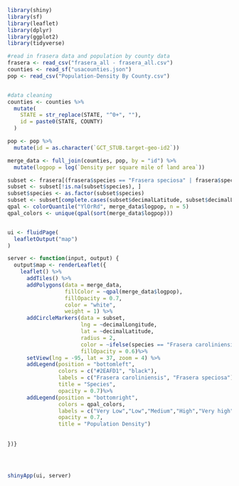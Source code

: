
```r
library(shiny)
library(sf)
library(leaflet)
library(dplyr)
library(ggplot2)
library(tidyverse)

#read in frasera data and population by county data
frasera <- read_csv("frasera_all - frasera_all.csv")
counties <- read_sf("usacounties.json")
pop <- read_csv("Population-Density By County.csv")


#data cleaning
counties <- counties %>%
  mutate(
    STATE = str_replace(STATE, "^0+", ""),
    id = paste0(STATE, COUNTY)
  )

pop <- pop %>%
  mutate(id = as.character(`GCT_STUB.target-geo-id2`))

merge_data <- full_join(counties, pop, by = "id") %>%
  mutate(logpop = log(`Density per square mile of land area`))

subset <- frasera[(frasera$species == "Frasera speciosa" | frasera$species == "Frasera caroliniensis"), ]
subset <- subset[!is.na(subset$species), ]
subset$species <- as.factor(subset$species)
subset <- subset[complete.cases(subset$decimalLatitude, subset$decimalLongitude), ]
qpal <- colorQuantile("YlOrRd", merge_data$logpop, n = 5)
qpal_colors <- unique(qpal(sort(merge_data$logpop))) 


ui <- fluidPage(
  leafletOutput("map")
)

server <- function(input, output) {
  output$map <- renderLeaflet({
    leaflet() %>%
      addTiles() %>%
      addPolygons(data = merge_data, 
                  fillColor = ~qpal(merge_data$logpop), 
                  fillOpacity = 0.7,
                  color = "white",
                  weight = 1) %>%
      addCircleMarkers(data = subset, 
                       lng = ~decimalLongitude, 
                       lat = ~decimalLatitude, 
                       radius = 2, 
                       color = ~ifelse(species == "Frasera caroliniensis", "#2EAFD1", "black"),
                       fillOpacity = 0.6)%>%
      setView(lng = -95, lat = 37, zoom = 4) %>%
      addLegend(position = "bottomleft", 
                colors = c("#2EAFD1", "black"), 
                labels = c("Frasera caroliniensis", "Frasera speciosa"), 
                title = "Species",
                opacity = 0.7)%>%  
      addLegend(position = "bottomright",
                colors = qpal_colors, 
                labels = c("Very Low","Low","Medium","High","Very high"), 
                opacity = 0.7,
                title = "Population Density")
      
              
})}




shinyApp(ui, server)
```
